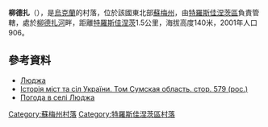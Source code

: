 {{coord|50|30|2|N|35|3|41|E|scale:100000|display=title}}

'''柳德扎'''（{{lang-uk|Люджа}}），是[[烏克蘭|烏克蘭]]的村落，位於該國東北部[[蘇梅州|蘇梅州]]，由[[特羅斯佳涅茨區|特羅斯佳涅茨區]]負責管轄，處於[[柳德扎河|柳德扎河]]畔，距離[[特羅斯佳涅茨|特羅斯佳涅茨]]1.5公里，海拔高度140米，2001年人口906。

==參考資料==
* [http://w1.c1.rada.gov.ua/pls/z7502/A005?rdat1=20.12.2011&rf7571=30327 Люджа]{{dead link|date=2018年3月 |bot=InternetArchiveBot |fix-attempted=yes }}
* [https://web.archive.org/web/20120915011845/http://www.igsu.org.ua/Sumskaja.obl/Trostjaneckij.rajon/Ljudzha.html Історія міст та сіл України. Том Сумская область. стор. 579 (рос.)]
* [http://weather.in.ua/ua/symskaja/14216 Погода в селі Люджа] {{Wayback|url=http://weather.in.ua/ua/symskaja/14216 |date=20111219222048 }}

{{DEFAULTSORT:Люджа}}
[[Category:蘇梅州村落|Category:蘇梅州村落]]
[[Category:特羅斯佳涅茨區村落|Category:特羅斯佳涅茨區村落]]


{{Sumy-geo-stub}}